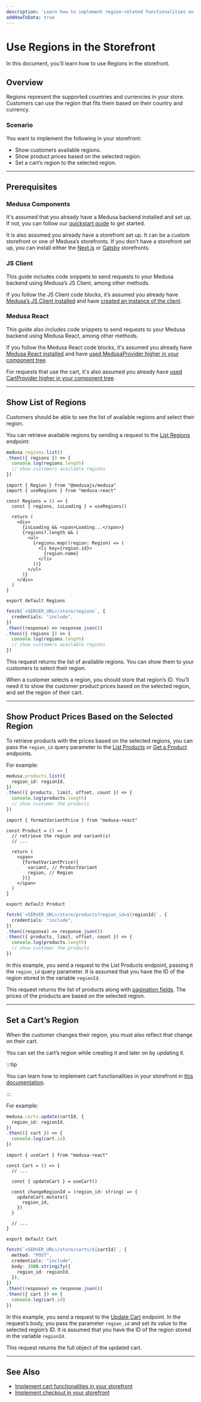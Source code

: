 ```yaml
---
description: 'Learn how to implement region-related functionalities on your storefront using the REST APIs. This includes showing the customer available regions, showing product prices, and setting the region of a cart.'
addHowToData: true
---
```



# Use Regions in the Storefront

In this document, you’ll learn how to use Regions in the storefront.

## Overview

Regions represent the supported countries and currencies in your store. Customers can use the region that fits them based on their country and currency.

### Scenario

You want to implement the following in your storefront:

- Show customers available regions.
- Show product prices based on the selected region.
- Set a cart’s region to the selected region.

---

## Prerequisites

### Medusa Components

It's assumed that you already have a Medusa backend installed and set up. If not, you can follow our [quickstart guide](../../../core/backend/install.mdx) to get started.

It is also assumed you already have a storefront set up. It can be a custom storefront or one of Medusa’s storefronts. If you don’t have a storefront set up, you can install either the [Next.js](../../../starters/nextjs-medusa-starter.mdx) or [Gatsby](../../../starters/gatsby-medusa-starter.mdx) storefronts.

### JS Client

This guide includes code snippets to send requests to your Medusa backend using Medusa’s JS Client, among other methods.

If you follow the JS Client code blocks, it’s assumed you already have [Medusa’s JS Client installed](../../../js-client/overview.md) and have [created an instance of the client](../../../js-client/overview.md#configuration).

### Medusa React

This guide also includes code snippets to send requests to your Medusa backend using Medusa React, among other methods.

If you follow the Medusa React code blocks, it's assumed you already have [Medusa React installed](../../../medusa-react/overview.md) and have [used MedusaProvider higher in your component tree](../../../medusa-react/overview.md#usage).

For requests that use the cart, it's also assumed you already have [used CartProvider higher in your component tree](../../../medusa-react/overview.md#cartprovider).

---

## Show List of Regions

Customers should be able to see the list of available regions and select their region.

You can retrieve available regions by sending a request to the [List Regions](/api/store/#tag/Region/operation/GetRegions) endpoint:

<Tabs groupId="request-type" wrapperClassName="code-tabs">
<TabItem value="client" label="Medusa JS Client" default>

```ts
medusa.regions.list()
.then(({ regions }) => {
  console.log(regions.length)
  // show customers available regions
})
```

</TabItem>
<TabItem value="medusa-react" label="Medusa React">

```tsx
import { Region } from "@medusajs/medusa"
import { useRegions } from "medusa-react"

const Regions = () => {
  const { regions, isLoading } = useRegions()

  return (
    <div>
      {isLoading && <span>Loading...</span>}
      {regions?.length && (
        <ul>
          {regions.map((region: Region) => (
            <li key={region.id}>
              {region.name}
            </li>
          ))}
        </ul>
      )}
    </div>
  )
}

export default Regions
```

</TabItem>
<TabItem value="fetch" label="Fetch API">

```ts
fetch(`<SERVER_URL>/store/regions`, {
  credentials: "include",
})
.then((response) => response.json())
.then(({ regions }) => {
  console.log(regions.length)
  // show customers available regions
})
```

</TabItem>
</Tabs>

This request returns the list of available regions. You can show them to your customers to select their region.

When a customer selects a region, you should store that region’s ID. You’ll need it to show the customer product prices based on the selected region, and set the region of their cart.

---

## Show Product Prices Based on the Selected Region

To retrieve products with the prices based on the selected regions, you can pass the `region_id` query parameter to the [List Products](/api/store/#tag/Product/operation/GetProducts) or [Get a Product](/api/store/#tag/Product/operation/GetProductsProduct) endpoints.

For example:

<Tabs groupId="request-type" wrapperClassName="code-tabs">
<TabItem value="client" label="Medusa JS Client" default>

```ts
medusa.products.list({
  region_id: regionId,
})
.then(({ products, limit, offset, count }) => {
  console.log(products.length)
  // show customer the products
})
```

</TabItem>
<TabItem value="medusa-react" label="Medusa React">

```tsx
import { formatVariantPrice } from "medusa-react"

const Product = () => {
  // retrieve the region and variant(s)
  // ...

  return (
    <span>
      {formatVariantPrice({
        variant, // ProductVariant
        region, // Region
      })}
    </span>
  )
}

export default Product
```

</TabItem>
<TabItem value="fetch" label="Fetch API">

```ts
fetch(`<SERVER_URL>/store/products?region_id=${regionId}`, {
  credentials: "include",
})
.then((response) => response.json())
.then(({ products, limit, offset, count }) => {
  console.log(products.length)
  // show customer the products
})
```

</TabItem>
</Tabs>

In this example, you send a request to the List Products endpoint, passing it the `region_id` query parameter. It is assumed that you have the ID of the region stored in the variable `regionId`.

This request returns the list of products along with [pagination fields](/api/store/#section/Pagination). The prices of the products are based on the selected region.

---

## Set a Cart’s Region

When the customer changes their region, you must also reflect that change on their cart.

You can set the cart’s region while creating it and later on by updating it.

:::tip

You can learn how to implement cart functionalities in your storefront in [this documentation](../../../guides/carts-in-medusa.mdx).

:::

For example:

<Tabs groupId="request-type" wrapperClassName="code-tabs">
<TabItem value="client" label="Medusa JS Client" default>

```ts
medusa.carts.update(cartId, {
  region_id: regionId,
})
.then(({ cart }) => {
  console.log(cart.id)
})
```

</TabItem>
<TabItem value="medusa-react" label="Medusa React">

```tsx
import { useCart } from "medusa-react"

const Cart = () => {
  // ...

  const { updateCart } = useCart()

  const changeRegionId = (region_id: string) => {
    updateCart.mutate({
      region_id,
    })
  }

  // ...
}

export default Cart
```

</TabItem>
<TabItem value="fetch" label="Fetch API">

```ts
fetch(`<SERVER_URL>/store/carts/${cartId}`, {
  method: "POST",
  credentials: "include",
  body: JSON.stringify({
    region_id: regionId,
  }),
})
.then((response) => response.json())
.then(({ cart }) => {
  console.log(cart.id)
})
```

</TabItem>
</Tabs>

In this example, you send a request to the [Update Cart](/api/store/#tag/Cart/operation/PostCartsCart) endpoint. In the request’s body, you pass the parameter `region_id` and set its value to the selected region’s ID. It is assumed that you have the ID of the region stored in the variable `regionId`.

This request returns the full object of the updated cart.

---

## See Also

- [Implement cart functionalities in your storefront](../../../guides/carts-in-medusa.mdx)
- [Implement checkout in your storefront](../../../advanced/storefront/how-to-implement-checkout-flow.mdx)
